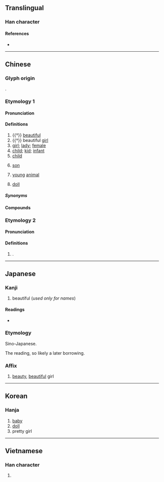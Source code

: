 {{character info}}
==Translingual==

===Han character===
{{Han char|rn=38|rad=女|as=06|sn=9|four=44414|canj=VGG|ids=⿰女圭}}

====References====
* {{Han ref|kx=0261.290|dkj=06262|dj=0528.020|hdz=21042.060|uh=5A03|ud=23043|bh=ABBD|bd=43965}}

----

==Chinese==
{{zh-forms}}

===Glyph origin===
{{Han etym}}
{{Han compound|女|圭|c1=s|c2=p|ls=psc}}.

===Etymology 1===
{{rfe|zh}}

====Pronunciation====
{{zh-pron
|m=wá,er=y
|m-s=wa2
|dg=ва1
|c=waa1
|c-t=va1
|g=ua4/ua1
|h=pfs=vâ;gd=va1
|j=va1
|mb=uá
|md=uă
|mn=oa
|mn-t=ua1
|w=1ua
|x=ua2
|mc=y
|oc=y
|cat=a,n
}}

====Definitions====
{{zh-hanzi}}

# {{†}} [[beautiful]]
# {{†}} beautiful [[girl]]
# [[girl]]; [[lady]]; [[female]]
# [[child]]; [[kid]]; [[infant]]
# [[child]] {{gl|[[son]] or [[daughter]]}}
# {{lb|zh|regional}} [[son]]
# {{lb|zh|regional}} [[young]] [[animal]]
# [[doll]]
#: {{zh-x|洋娃娃{wa}|doll}}

=====Synonyms=====
{{zh-dial|小孩}}
{{zh-dial|兒女}}
{{zh-dial|兒子}}

====Compounds====
{{zh-der|吉娃娃|夏娃|女娃|娃兒|娃娃|娃娃生|娃娃裝|娃娃車|娃娃魚|娃子|嬌娃|宮娃|小娃娃|拴娃娃|李娃傳|泥娃娃|洋娃娃|館娃宮|娃娃臉|懷娃娃|仙娃|僮娃|吳娃|吳娃越豔|大頭娃娃|奶娃|姣娃|娃娃氣|娃草|娵娃|官娃|小娃|市娃|村娃|樹娃子|碎娃|細娃|虔娃|豬娃|豬娃子|賊娃子|金娃娃|閨娃|館娃|魚娃|雞娃|生娃}}

===Etymology 2===

====Pronunciation====
{{zh-pron
|m=guì,wá
|cat=pn
}}

====Definitions====
{{zh-hanzi}}

# {{surname|zh|nodot=1}}.

----

==Japanese==

===Kanji===
{{ja-kanji|grade=|rs=女06}}

# beautiful (''used only for names'')

====Readings====
* {{ja-readings
|goon=え<ゑ
|kanon=あい, わ
|kun=うつく-し.い
}}

===Etymology===
{{ja-kanjitab|あい|yomi=kanon}}
Sino-Japanese.

The {{m|ja|漢音|tr=kan'on}} reading, so likely a later borrowing.

===Affix===
{{ja-pos|affix|あい}}

# [[beauty]], [[beautiful]] girl {{qualifier|generally only used in names}}

----

==Korean==

===Hanja===
{{ko-hanja|hangeul=왜}}

# [[baby]]
# [[doll]]
# pretty girl

----

==Vietnamese==

===Han character===
{{vi-readings|reading=oa|rs=女06}}

# {{rfdef|vi|sort=女06}}